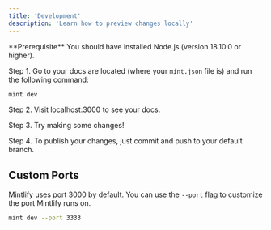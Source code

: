 ```yaml
---
title: 'Development'
description: 'Learn how to preview changes locally'
---
```


<Info>
**Prerequisite** You should have installed Node.js (version 18.10.0 or higher).
</Info>

Step 1. Go to your docs are located (where your `mint.json` file is) and run the following command:

```bash
mint dev
```

Step 2. Visit localhost:3000 to see your docs.

Step 3. Try making some changes!

Step 4. To publish your changes, just commit and push to your default branch.

## Custom Ports

Mintlify uses port 3000 by default. You can use the `--port` flag to customize the port Mintlify runs on.

```bash
mint dev --port 3333
```